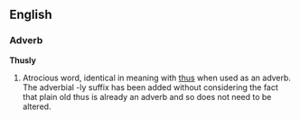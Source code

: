 ==English==

===Adverb===
'''Thusly'''
# Atrocious word, identical in meaning with [[thus]] when used as an adverb. The adverbial -ly suffix has been added without considering the fact that plain old thus is already an adverb and so does not need to be altered.
